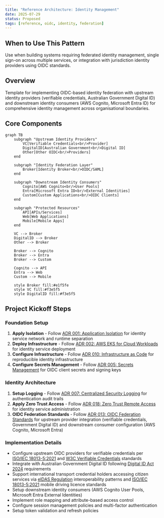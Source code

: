 ```yaml
---
title: "Reference Architecture: Identity Management"
date: 2025-07-29
status: Proposed
tags: [reference, oidc, identity, federation]
---
```


## When to Use This Pattern

Use when building systems requiring federated identity management, single sign-on across multiple services, or integration with jurisdiction identity providers using OIDC standards.

## Overview

Template for implementing OIDC-based identity federation with upstream identity providers (verifiable credentials, Australian Government Digital ID) and downstream identity consumers (AWS Cognito, Microsoft Entra ID) for comprehensive identity management across organisational boundaries.

## Core Components

```mermaid
graph TB
    subgraph "Upstream Identity Providers"
        VC[Verifiable Credentials<br/>Provider]
        DigitalID[Australian Government<br/>Digital ID]
        Other[Other OIDC<br/>Providers]
    end
    
    subgraph "Identity Federation Layer"
        Broker[Identity Broker<br/>OIDC/SAML]
    end
    
    subgraph "Downstream Identity Consumers"
        Cognito[AWS Cognito<br/>User Pools]
        Entra[Microsoft Entra ID<br/>External Identities]
        Custom[Custom Applications<br/>OIDC Clients]
    end
    
    subgraph "Protected Resources"
        API[APIs/Services]
        Web[Web Applications]
        Mobile[Mobile Apps]
    end
    
    VC --> Broker
    DigitalID --> Broker
    Other --> Broker
    
    Broker --> Cognito
    Broker --> Entra
    Broker --> Custom
    
    Cognito --> API
    Entra --> Web
    Custom --> Mobile
    
    style Broker fill:#e1f5fe
    style VC fill:#f3e5f5
    style DigitalID fill:#f3e5f5
```

## Project Kickoff Steps

### Foundation Setup

1. **Apply Isolation** - Follow [ADR 001: Application Isolation](../security/001-isolation.qmd) for identity service network and runtime separation
2. **Deploy Infrastructure** - Follow [ADR 002: AWS EKS for Cloud Workloads](../operations/002-workloads.qmd) for identity service deployment
3. **Configure Infrastructure** - Follow [ADR 010: Infrastructure as Code](../operations/010-configmgmt.qmd) for reproducible identity infrastructure
4. **Configure Secrets Management** - Follow [ADR 005: Secrets Management](../security/005-secrets-management.qmd) for OIDC client secrets and signing keys

### Identity Architecture

1. **Setup Logging** - Follow [ADR 007: Centralized Security Logging](../operations/007-logging.qmd) for authentication audit trails
2. **Apply Zero Trust Access** - Follow [ADR 018: Zero Trust Remote Access](../security/018-zero-trust-access.qmd) for identity service administration
3. **OIDC Federation Standards** - Follow [ADR 013: OIDC Federation Standards](../security/013-oidc-federation.qmd) for upstream provider integration (verifiable credentials, Government Digital ID) and downstream consumer configuration (AWS Cognito, Microsoft Entra)

### Implementation Details

- Configure upstream OIDC providers for verifiable credentials per [ISO/IEC 18013-5:2021](https://www.iso.org/standard/69084.html) and [W3C Verifiable Credentials](https://www.w3.org/TR/vc-data-model/) standards
- Integrate with Australian Government Digital ID following [Digital ID Act 2024](https://www.legislation.gov.au/Details/C2024A00069) requirements
- Support international transport credential holders accessing citizen services via [eIDAS Regulation](https://digital-strategy.ec.europa.eu/en/policies/eidas-regulation) interoperability patterns and [ISO/IEC 18013-5:2021](https://www.iso.org/standard/69084.html) mobile driving licence standards
- Setup downstream identity consumers (AWS Cognito User Pools, Microsoft Entra External Identities)  
- Implement role mapping and attribute-based access control
- Configure session management policies and multi-factor authentication
- Setup token validation and refresh policies
